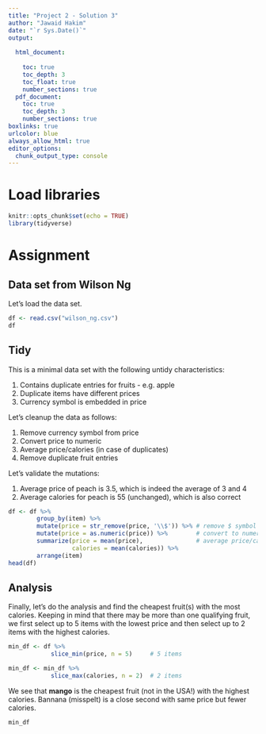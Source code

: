 ```yaml
---
title: "Project 2 - Solution 3"
author: "Jawaid Hakim"
date: "`r Sys.Date()`"
output:
  
  html_document:
    
    toc: true
    toc_depth: 3
    toc_float: true
    number_sections: true
  pdf_document: 
    toc: true
    toc_depth: 3
    number_sections: true
boxlinks: true
urlcolor: blue
always_allow_html: true
editor_options: 
  chunk_output_type: console
---
```


# Load libraries

```r
knitr::opts_chunk$set(echo = TRUE)
library(tidyverse)
```

# Assignment

## Data set from Wilson Ng

Let's load the data set.

```r
df <- read.csv("wilson_ng.csv")
df
```

## Tidy

This is a minimal data set with the following untidy characteristics:

1. Contains duplicate entries for fruits - e.g. apple
1. Duplicate items have different prices
1. Currency symbol is embedded in price

Let's cleanup the data as follows:

1. Remove currency symbol from price
1. Convert price to numeric
1. Average price/calories (in case of duplicates)
1. Remove duplicate fruit entries

Let's validate the mutations:

1. Average price of peach is 3.5, which is indeed the average of 3 and 4
1. Average calories for peach is 55 (unchanged), which is also correct

```r
df <- df %>%
        group_by(item) %>%
        mutate(price = str_remove(price, '\\$')) %>% # remove $ symbol
        mutate(price = as.numeric(price)) %>%        # convert to numeric
        summarize(price = mean(price),               # average price/calories
                  calories = mean(calories)) %>%
        arrange(item)
head(df)
```

## Analysis

Finally, let's do the analysis and find the cheapest fruit(s) with the most calories. Keeping in mind that there may be more than one qualifying fruit, we first select up to 5 items with the lowest price and then select up to 2 items with the highest calories. 

```r
min_df <- df %>%
            slice_min(price, n = 5)     # 5 items

min_df <- min_df %>%                                       
            slice_max(calories, n = 2)  # 2 items
```

We see that **mango** is the cheapest fruit (not in the USA!) with the highest calories. Bannana (misspelt) is a close second with same price but fewer calories.

```r
min_df
```


